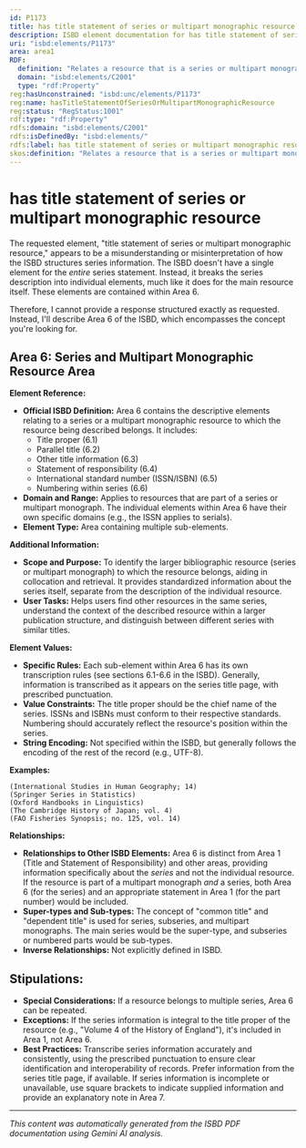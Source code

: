 ```yaml
---
id: P1173
title: has title statement of series or multipart monographic resource
description: ISBD element documentation for has title statement of series or multipart monographic resource
uri: "isbd:elements/P1173"
area: area1
RDF:
  definition: "Relates a resource that is a series or multipart monographic resource to a statement of its title."
  domain: "isbd:elements/C2001"
  type: "rdf:Property"
reg:hasUnconstrained: "isbd:unc/elements/P1173"
reg:name: hasTitleStatementOfSeriesOrMultipartMonographicResource
reg:status: "RegStatus:1001"
rdf:type: "rdf:Property"
rdfs:domain: "isbd:elements/C2001"
rdfs:isDefinedBy: "isbd:elements/"
rdfs:label: has title statement of series or multipart monographic resource
skos:definition: "Relates a resource that is a series or multipart monographic resource to a statement of its title."
---
```

# has title statement of series or multipart monographic resource

The requested element, "title statement of series or multipart monographic resource," appears to be a misunderstanding or misinterpretation of how the ISBD structures series information.  The ISBD doesn't have a single element for the *entire* series statement. Instead, it breaks the series description into individual elements, much like it does for the main resource itself. These elements are contained within Area 6.

Therefore, I cannot provide a response structured exactly as requested. Instead, I'll describe Area 6 of the ISBD, which encompasses the concept you're looking for.


## Area 6: Series and Multipart Monographic Resource Area

**Element Reference:**

- **Official ISBD Definition:** Area 6 contains the descriptive elements relating to a series or a multipart monographic resource to which the resource being described belongs. It includes: 
    - Title proper (6.1)
    - Parallel title (6.2)
    - Other title information (6.3)
    - Statement of responsibility (6.4)
    - International standard number (ISSN/ISBN) (6.5)
    - Numbering within series (6.6)
- **Domain and Range:**  Applies to resources that are part of a series or multipart monograph.  The individual elements within Area 6 have their own specific domains (e.g., the ISSN applies to serials).
- **Element Type:**  Area containing multiple sub-elements.



**Additional Information:**

- **Scope and Purpose:**  To identify the larger bibliographic resource (series or multipart monograph) to which the resource belongs, aiding in collocation and retrieval.  It provides standardized information about the series itself, separate from the description of the individual resource.
- **User Tasks:** Helps users find other resources in the same series, understand the context of the described resource within a larger publication structure, and distinguish between different series with similar titles.



**Element Values:**

- **Specific Rules:** Each sub-element within Area 6 has its own transcription rules (see sections 6.1-6.6 in the ISBD).  Generally, information is transcribed as it appears on the series title page, with prescribed punctuation.
- **Value Constraints:** The title proper should be the chief name of the series. ISSNs and ISBNs must conform to their respective standards. Numbering should accurately reflect the resource's position within the series.
- **String Encoding:** Not specified within the ISBD, but generally follows the encoding of the rest of the record (e.g., UTF-8).




**Examples:**

```
(International Studies in Human Geography; 14)
(Springer Series in Statistics)
(Oxford Handbooks in Linguistics)
(The Cambridge History of Japan; vol. 4)
(FAO Fisheries Synopsis; no. 125, vol. 14)
```




**Relationships:**

- **Relationships to Other ISBD Elements:** Area 6 is distinct from Area 1 (Title and Statement of Responsibility) and other areas, providing information specifically about the *series* and not the individual resource. If the resource is part of a multipart monograph *and* a series, both Area 6 (for the series) and an appropriate statement in Area 1 (for the part number) would be included.
- **Super-types and Sub-types:** The concept of "common title" and "dependent title" is used for series, subseries, and multipart monographs.  The main series would be the super-type, and subseries or numbered parts would be sub-types.
- **Inverse Relationships:** Not explicitly defined in ISBD.


## Stipulations:

- **Special Considerations:** If a resource belongs to multiple series, Area 6 can be repeated.
- **Exceptions:**  If the series information is integral to the title proper of the resource (e.g., "Volume 4 of the History of England"), it's included in Area 1, not Area 6.
- **Best Practices:**  Transcribe series information accurately and consistently, using the prescribed punctuation to ensure clear identification and interoperability of records. Prefer information from the series title page, if available.  If series information is incomplete or unavailable, use square brackets to indicate supplied information and provide an explanatory note in Area 7.


---

*This content was automatically generated from the ISBD PDF documentation using Gemini AI analysis.*
